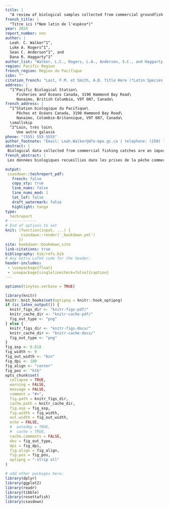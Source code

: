 ```yaml
---
title: |
  "A review of biological samples collected from commercial groundfish fisheries in British Columbia, 1996--2022"
french_title: | 
  "Titre ici (*Nom latin de l'espèce*)"
year: 2024
report_number: nnn
author: |
  Leah. C. Walker^1^,
  Luke A. Rogers^1^,
  Sean C. Anderson^1^, and
  Dana R. Haggarty^1^
author_list: "Walker, L.C., Rogers, L.A., Anderson, S.C., and Haggarty D.R."
region: Pacific Region
french_region: Région du Pacifique
isbn: ""
citation_french: "Last, F.M. et Smith, A.B. Title Here (*Latin Species Name*). DFO Secr. can. des avis sci. du MPO. Doc. de rech 2019/nnn. iv + 13 p."
address: |
  ^1^Pacific Biological Station\
     Fisheries and Oceans Canada, 3190 Hammond Bay Road\
     Nanaimo, British Columbia, V9T 6N7, Canada\
french_address: |
  ^1^Station biologique du Pacifique\
     Pêches et Océans Canada, 3190 Hammond Bay Road\
     Nanaimo, Colombie-Britannique, V9T 6N7, Canada\
  \smallskip
  ^2^Loin, très loin\
     Une autre galaxie
phone: "(555) 555-5555"
author_footnote: "Email: Leah.Walker@dfo-mpo.gc.ca | telephone: (250) 756-5555"
abstract: |
 Biological data collected from commercial fishing catches are an important component of fisheries stock assessments. In Canada's Pacific Region, these data have been collected by the At-Sea Observer Program (ASOP), dockside sampling programs, and special projects. However, during the COVID-19 pandemic, the ASOP was paused, and it has not been reintroduced, profoundly affecting the type and quantity of data collected from commercial fishing catches. This report was developed to provide an overview of data collection and availability from 1996 to 2022 for major BC groundfish species of commercial and conservation interest. The data were presented at a coastwide scale and also by finer Pacific Marine Fisheries Commission (PMFC) areas so that spatial and temporal trends in British Columbia could be identified. The goals of the report were to (1) summarize available data collected on commercial fishing vessels and (2) represent the temporal and spatial trends of the biological data by groundfish species. This report highlights what data are no longer being collected and can guide decisions on future sampling programs, data collection, and resource allocation.
french_abstract: |
 Les données biologiques recueillies dans les prises de la pêche commerciale constituent un élément important de l’évaluation des stocks de poissons. Dans la région du Pacifique au Canada, ces données ont été recueillies dans le cadre du Programme des observateurs en mer (POM), des programmes de vérification à quai et de projets spéciaux. Cependant, la pandémie de COVID-19 a mené à l’interruption du POM, qui n’a d’ailleurs pas encore été remis en œuvre, ce qui a pour effet d’affecter de manière importante le type et la quantité de données recueillies dans les prises de la pêche commerciale. Ce rapport a été rédigé dans le but de donner un aperçu de la cueillette et de la disponibilité des données de 1996 à 2022 pour les principales espèces de poissons de fond d’intérêt sur le plan commercial et sur le plan de la conservation en Colombie-Britannique. On a présenté les données à l’échelle de la côte et par zones de la Commission des pêches maritimes du Pacifique (CPMP) à plus petite échelle afin de déterminer les tendances spatiales et temporelles en Colombie-Britannique. Les objectifs du rapport étaient de 1) résumer les données disponibles recueillies sur les navires de pêche commerciale et 2) représenter les tendances temporelles et spatiales des données biologiques par espèce de poisson de fond. Ce rapport met en évidence les données qui ne sont plus recueillies et peut aider à orienter les décisions relatives aux futurs programmes de surveillance, à la cueillette de données et à l’affectation des ressources.

output:
 csasdown::techreport_pdf:
   french: false
   copy_sty: true
   line_nums: false
   line_nums_mod: 1
   lot_lof: false
   draft_watermark: false
   highlight: tango
type:
  techreport
# ------------
# End of options to set
knit: (function(input, ...) {
       csasdown::render('_bookdown.yml')
      })
site: bookdown::bookdown_site
link-citations: true
bibliography: bib/refs.bib
# Any extra LaTeX code for the header:
header-includes:
 - \usepackage{float}
 - \usepackage[singlelinecheck=false]{caption}
---
```


```r
options(tinytex.verbose = TRUE)
```

```r
library(knitr)
knitr::knit_hooks$set(optipng = knitr::hook_optipng)
if (is_latex_output()) {
  knitr_figs_dir <- "knitr-figs-pdf/"
  knitr_cache_dir <- "knitr-cache-pdf/"
  fig_out_type <- "png"
} else {
  knitr_figs_dir <- "knitr-figs-docx/"
  knitr_cache_dir <- "knitr-cache-docx/"
  fig_out_type <- "png"
}
fig_asp <- 0.618
fig_width <- 9
fig_out_width <- "6in"
fig_dpi <- 180
fig_align <- "center"
fig_pos <- "htb"
opts_chunk$set(
  collapse = TRUE,
  warning = FALSE,
  message = FALSE,
  comment = "#>",
  fig.path = knitr_figs_dir,
  cache.path = knitr_cache_dir,
  fig.asp = fig_asp,
  fig.width = fig_width,
  out.width = fig_out_width,
  echo = FALSE,
  #  autodep = TRUE,
  #  cache = TRUE,
  cache.comments = FALSE,
  dev = fig_out_type,
  dpi = fig_dpi,
  fig.align = fig_align,
  fig.pos = fig_pos,
  optipng = "-strip all"
)
```

```r
# add other packages here:
library(dplyr)
library(ggplot2)
library(readr)
library(tibble)
library(rosettafish)
library(csasdown)
```

